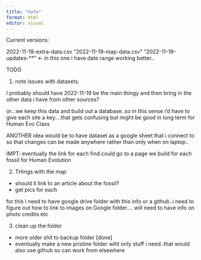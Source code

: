 ```yaml
---
title: "note"
format: html
editor: visual
---
```


Current versions:

2022-11-19-extra-data.csv
"2022-11-19-map-data.csv"
"2022-11-19-updates-** " <- in this one i have date range working better..


TODO




1. note issues with datasets.

I probably should have 2022-11-19 be the main thingy and then bring in the other data i have from other sources?

or...we keep this data and build out a database..so in this sense i'd have to give each site a key....that gets confusing but might be good in long term for Human Evo Class


ANOTHER idea would be to have dataset as a google sheet that i connect to so that changes can be made anywhere rather than only when on laptop..


IMPT: eventually the link for each find could go to a page we build for each fossil for Human Evolution\



2. THings with the map
- should it link to an article about the fossil?
- get pics for each

for this i need to have google drive folder with this info or a github..i need to figure out how to link to images on Google folder.... will need to have info on photo credits etc

3. clean up the folder
- more older shit to backup folder [done]
- eventually make a new pristine folder wiht only stuff i need..that would also use github so can work from elsewhere